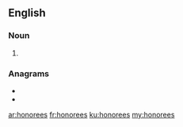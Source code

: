 {{also|honorées}}
==English==

===Noun===
{{head|en|noun plural form}}

# {{plural of|honoree|lang=en}}

===Anagrams===
* {{l|en|Osrhoene}}
* {{l|en|Osrohene}}

[[ar:honorees]]
[[fr:honorees]]
[[ku:honorees]]
[[my:honorees]]